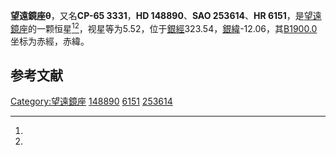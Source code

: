 {{Starbox begin
| name = 望遠鏡座θ
}}
{{Starbox observe
| epoch = [[J2000.0|J2000.0]]
| constell = [[望遠鏡座|望遠鏡座]]<ref name=SIMBAD>{{cite web
 | url=http://simbad.u-strasbg.fr/simbad/sim-id?Ident=HR+6151
 | title =Pulsating variable Star
 | publisher=Centre de Données astronomiques de Strasbourg
 | work=SIMBAD
 | accessdate=2012-07-13}}</ref><ref name=DATA>{{cite web
 | url=http://vizier.u-strasbg.fr/viz-bin/VizieR-5?-out.add=.&-source=5050&-corr=PK=HR&-out.max=9999&HR=6151
 | title =VizieR Detailed Page
 | accessdate=2012-07-13}}</ref>
| 星官 = 
| ra = {{RA|16|35|44.8}}<ref name=SIMBAD /><ref name=DATA />
| dec = {{DEC|-65|29|43}}<ref name=SIMBAD /><ref name=DATA />
| appmag_v = 5.52<ref name=SIMBAD /><ref name=DATA />
}}
{{Starbox character
| class = G8-K0III<ref name=SIMBAD /><ref name=DATA />
| b-v = 0.93<ref name=SIMBAD /><ref name=DATA />
| u-b = 0.73<ref name=SIMBAD /><ref name=DATA />
| r-i = <ref name=SIMBAD /><ref name=DATA />
| variable = 
}}
{{Starbox astrometry
| radial_v = 0.73
| prop_mo_ra = 10
| parallax = 0.014
| p_error = 
}}
{{Starbox catalog
| names =CP-65 3331，[[SAO星表|SAO]] 253614，[[HD星表|HD]] 148890，[[HR星表|HR]] 6151}}
{{Starbox reference |Simbad=HR+6151}}
{{Starbox end}}

'''望遠鏡座θ'''，又名'''CP-65 3331'''，'''HD 148890'''、'''SAO 253614'''、'''HR 6151'''，是[[望遠鏡座|望遠鏡座]]的一颗恒星<ref name=SIMBAD /><ref name=DATA />，视星等为5.52，位于[[銀道座標系|銀經]]323.54，[[銀道座標系|銀緯]]-12.06，其[[B1900.0|B1900.0]]坐标为赤經{{RA|16|26|6.8}}，赤緯{{DEC|-65|-12.06|1}}。

== 参考文献 ==
{{reflist}}

{{star-stub}}

{{望遠鏡座恒星}}
[[Category:望遠鏡座|Category:望遠鏡座]]
[[Category:HD和HDE天體|148890]]
[[Category:HR天體|6151]]
[[Category:SAO天體|253614]]
